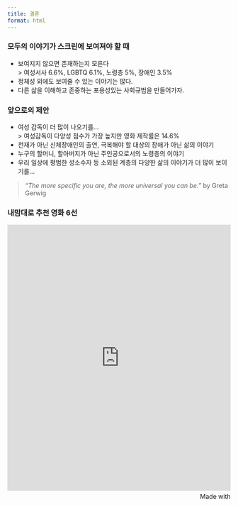 ```yaml
---
title: 결론
format: html
---
```





### 모두의 이야기가 스크린에 보여져야 할 때

- 보여지지 않으면 존재하는지 모른다  
> 여성서사 6.6%, LGBTQ 6.1%, 노령층 5%, 장애인 3.5%  
- 정체성 외에도 보여줄 수 있는 이야기는 많다.
- 다른 삶을 이해하고 존중하는 포용성있는 사회규범을 만들어가자.




### 앞으로의 제안

- 여성 감독이 더 많이 나오기를...  
> 여성감독이 다양성 점수가 가장 높지만 영화 제작률은 14.6%
- 천재가 아닌 신체장애인의 출연, 극복해야 할 대상의 장애가 아닌 삶의 이야기    
- 누구의 할머니, 할아버지가 아닌 주인공으로서의 노령층의 이야기  
- 우리 일상에 평범한 성소수자 등 소외된 계층의 다양한 삶의 이야기가 더 많이 보이기를...  




> *“The more specific you are, the more universal you can be.”* by Greta Gerwig




### 내맘대로 추천 영화 6선

<iframe src='https://flo.uri.sh/visualisation/23824518/embed' title='Interactive or visual content' class='flourish-embed-iframe' frameborder='0' scrolling='no' style='width:100%;height:600px;' sandbox='allow-same-origin allow-forms allow-scripts allow-downloads allow-popups allow-popups-to-escape-sandbox allow-top-navigation-by-user-activation'></iframe><div style='width:100%!;margin-top:4px!important;text-align:right!important;'><a class='flourish-credit' href='https://public.flourish.studio/visualisation/23824518/?utm_source=embed&utm_campaign=visualisation/23824518' target='_top' style='text-decoration:none!important'><img alt='Made with Flourish' src='https://public.flourish.studio/resources/made_with_flourish.svg' style='width:105px!important;height:16px!important;border:none!important;margin:0!important;'> </a></div>